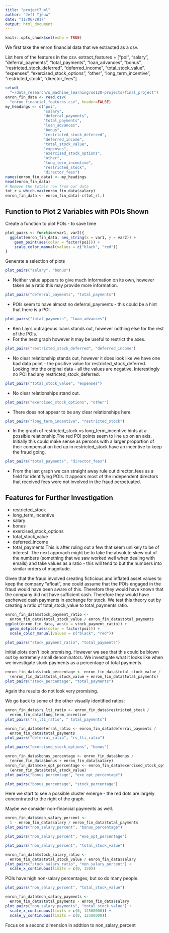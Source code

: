 ```yaml
---
title: "project7_ml"
author: "Jeff Tjeuw"
date: "11/06/2017"
output: html_document
---
```


```r
knitr::opts_chunk$set(echo = TRUE)
```

We first take the enron financial data that we extracted as a csv.

List here of the features in the csv.
extract_features = ["poi",
                    "salary",
                    "deferral_payments",
                    "total_payments",
                    "loan_advances",
                    "bonus",
                    "restricted_stock_deferred",
                    "deferred_income",
                    "total_stock_value",
                    "expenses",
                    "exercised_stock_options",
                    "other",
                    "long_term_incentive",
                    "restricted_stock",
                    "director_fees"]

```r
setwd(
  "~/data_research/u_machine_learning/ud120-projects/final_project")
enron_fin_data <- read.csv(
  "enron_financial_features.csv", header=FALSE)
my_headings <- c("poi",
                 "salary",
                 "deferral_payments",
                 "total_payments",
                 "loan_advances",
                 "bonus",
                 "restricted_stock_deferred",
                 "deferred_income",
                 "total_stock_value",
                 "expenses",
                 "exercised_stock_options",
                 "other",
                 "long_term_incentive",
                 "restricted_stock",
                 "director_fees")
names(enron_fin_data) <- my_headings
head(enron_fin_data)
# Remove the totals row from our data
tot_r = which.max(enron_fin_data$salary)
enron_fin_data <- enron_fin_data[-c(tot_r),]
```

## Function to Plot 2 Variables with POIs Shown
Create a function to plot POIs - to save time
```r
plot_pairs <- function(var1, var2){
  ggplot(enron_fin_data, aes_string(x = var1, y = var2)) +
    geom_point(aes(color = factor(poi))) +
    scale_color_manual(values = c("black", "red"))
}
```
Generate a selection of plots
```r
plot_pairs("salary", "bonus")
```
* Neither value appears to give much information on its own, however taken as a ratio this may provide more information.

```r
plot_pairs("deferral_payments", "total_payments")
```
* POIs seem to have almost no deferral_payments - this could be a hint that there is a POI.

```r
plot_pairs("total_payments", "loan_advances")
```
* Ken Lay's outrageous loans stands out, however nothing else for the rest of the POIs.
* For the next graph however it may be useful to restrict the axes.

```r
plot_pairs("restricted_stock_deferred", "deferred_income")
```
* No clear relationship stands out, however it does look like we have one bad data point - the positive value for restricted_stock_deferred. Looking into the original data - all the values are negative. Interestingly no POI had any restricted_stock_deferred.

```r
plot_pairs("total_stock_value", "expenses")
```
* No clear relationships stand out.

```r
plot_pairs("exercised_stock_options", "other")
```
* There does not appear to be any clear relationships here.

```r
plot_pairs("long_term_incentive", "restricted_stock")
```
* In the graph of restricted_stock vs long_term_incentive hints at a possible relationship.The red POI points seem to line up on an axis. Initially this could make sense as persons with a larger proportion of their compensation tied up in restricted_stock have an incentive to keep the fraud going.

```r
plot_pairs("total_payments", "director_fees")
```
* From the last graph we can straight away rule out director_fees as a field for identifying POIs. It appears most of the independent directors that received fees were not involved in the fraud perpetuated.

## Features for Further Investigation
* restricted_stock
* long_term_incentive
* salary
* bonus
* exercised_stock_options
* total_stock_value
* deferred_income
* total_payments
This is after ruling out a few that seem unlikely to be of interest. The next approach might be to take the absolute skew out of the numbers (something that we saw worked well when dealing with emails) and take values as a ratio - this will tend to but the numbers into similar orders of magnitude.

Given that the fraud involved creating ficticious and inflated asset values to keep the company "afloat", one could assume that the POIs engaged in the fraud would have been aware of this. Therefore they would have known that the company did not have sufficient cash. Therefore they would have eschewed cash payments in exchange for stock. We test this theory out by creating a ratio of total_stock_value to total_payments ratio.

```r
enron_fin_data$stock_payment_ratio <- 
  enron_fin_data$total_stock_value / enron_fin_data$total_payments
ggplot(enron_fin_data, aes(x = stock_payment_ratio)) +
  geom_dotplot(aes(color = factor(poi))) +
  scale_color_manual(values = c("black", "red"))
```

```r
plot_pairs("stock_payment_ratio", "total_payments")
```
Initial plots don't look promising. However we see that this could be blown out by extremely small denominators. We investigate what it looks like when we investigate stock payments as a percentage of total payments.
```r
enron_fin_data$stock_percentage <- enron_fin_data$total_stock_value / 
  (enron_fin_data$total_stock_value + enron_fin_data$total_payments)
plot_pairs("stock_percentage", "total_payments")
```
Again the results do not look very promising.

We go back to some of the other visually identified ratios:
```r
enron_fin_data$rs_lti_ratio <- enron_fin_data$restricted_stock /
  enron_fin_data$long_term_incentive
plot_pairs("rs_lti_ratio", " total_payments")
```
```r
enron_fin_data$deferral_ratio <- enron_fin_data$deferral_payments / 
  enron_fin_data$total_payments
plot_pairs("deferral_ratio", "rs_lti_ratio")
```
```r
plot_pairs("exercised_stock_options", "bonus")
```

```r
enron_fin_data$bonus_percentage <- enron_fin_data$bonus / 
  (enron_fin_data$bonus + enron_fin_data$salary)
enron_fin_data$exe_opt_percentage <- enron_fin_data$exercised_stock_options / 
  (enron_fin_data$total_stock_value)
plot_pairs("bonus_percentage", "exe_opt_percentage")
```

```r
plot_pairs("bonus_percentage", "stock_percentage")
```
Here we start to see a possible cluster emerge - the red dots are largely concentrated to the right of the graph.

Maybe we consider non-financial payments as well.
```r
enron_fin_data$non_salary_percent <-
  1 - enron_fin_data$salary / enron_fin_data$total_payments
plot_pairs("non_salary_percent", "bonus_percentage")
```
```r
plot_pairs("non_salary_percent", "exe_opt_percentage")
```
```r
plot_pairs("non_salary_percent", "total_stock_value")
```
```r
enron_fin_data$stock_salary_ratio <-
  enron_fin_data$total_stock_value / enron_fin_data$salary
plot_pairs("stock_salary_ratio", "non_salary_percent") +
  scale_x_continuous(limits = c(0, 150))
```
POIs have high non-salary percentages, but so do many people.
```r
plot_pairs("non_salary_percent", "total_stock_value")
```
```r
enron_fin_data$non_salary_payments <-
  enron_fin_data$total_payments - enron_fin_data$salary
plot_pairs("non_salary_payments", "total_stock_value") +
  scale_x_continuous(limits = c(0, 12500000)) +
  scale_y_continuous(limits = c(0, 12500000))
```
Focus on a second dimension in addtion to non_salary_percent



